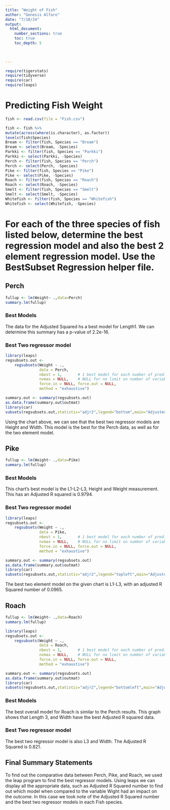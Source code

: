 ```yaml
---
title: "Weight of Fish"
author: "Genesis Alfaro"
date: "7/10/24"  
output: 
  html_document:
    number_sections: true
    toc: true
    toc_depth: 5

 
    
---
```



```r
require(tigerstats)
require(tidyverse)
require(car)
require(leaps)
```

# Predicting Fish Weight
```r
fish <- read.csv(file = "Fish.csv")
```

```r
 
fish <- fish %>%
mutate(across(where(is.character), as.factor))
levels(fish$Species)
Bream <- filter(fish, Species == "Bream")
Bream <- select(Bream, -Species) 
Parkki <- filter(fish, Species == "Parkki")
Parkki <- select(Parkki, -Species) 
Perch <- filter(fish, Species == "Perch")
Perch <- select(Perch, -Species) 
Pike <- filter(fish, Species == "Pike")
Pike <- select(Pike, -Species) 
Roach <- filter(fish, Species == "Roach")
Roach <- select(Roach, -Species) 
Smelt <- filter(fish, Species == "Smelt")
Smelt <- select(Smelt, -Species) 
Whitefish <- filter(fish, Species == "Whitefish")
Whitefish <- select(Whitefish, -Species) 
```

# For each of the three species of fish listed below, determine the best regression model and also the best 2 element regression model. Use the BestSubset Regression helper file.


## Perch

```r
fullup <- lm(Weight~ .,data=Perch)
summary.lm(fullup)
```


### Best Models

The data for the Adjusted Squared hs a best model for Length1. We can determine this summary has a p-value of 2.2e-16.

### Best Two regressor model

```r
library(leaps)
regsubsets.out <-
    regsubsets(Weight ~ .,
               data = Perch,
               nbest = 1,       # 1 best model for each number of predictors
               nvmax = NULL,    # NULL for no limit on number of variables
               force.in = NULL, force.out = NULL,
               method = "exhaustive")

summary.out <- summary(regsubsets.out)
as.data.frame(summary.out$outmat)
library(car)
subsets(regsubsets.out,statistic="adjr2",legend="bottom",main="Adjusted R^2")
```

Using the chart above, we can see that the best two regressor models are Height and Width. This model is the best for the Perch data, as well as for the two element model.

## Pike

```r
fullup <- lm(Weight~ .,data=Pike)
summary.lm(fullup)
```

### Best Models

This chart's best model is the L1-L2-L3, Height and Weight measurement. This has an Adjusted R squared is 0.9794.

### Best Two regressor model

```r
library(leaps)
regsubsets.out <-
    regsubsets(Weight ~ .,
               data = Pike,
               nbest = 1,       # 1 best model for each number of predictors
               nvmax = NULL,    # NULL for no limit on number of variables
               force.in = NULL, force.out = NULL,
               method = "exhaustive")

summary.out <- summary(regsubsets.out)
as.data.frame(summary.out$outmat)
library(car)
subsets(regsubsets.out,statistic="adjr2",legend="topleft",main="Adjusted R^2")
```

The best two element model on the given chart is L1-L3, with an adjusted R Squared number of 0.0965.

## Roach

```r
fullup <- lm(Weight~ .,data=Roach)
summary.lm(fullup)
```


```r
library(leaps)
regsubsets.out <-
    regsubsets(Weight ~ .,
               data = Roach,
               nbest = 1,       # 1 best model for each number of predictors
               nvmax = NULL,    # NULL for no limit on number of variables
               force.in = NULL, force.out = NULL,
               method = "exhaustive")

summary.out <- summary(regsubsets.out)
as.data.frame(summary.out$outmat)
library(car)
subsets(regsubsets.out,statistic="adjr2",legend="bottomleft",main="Adjusted R^2")
```

### Best Models

The best overall model for Roach is similar to the Perch results. This graph shows that Length 3, and Width have the best Adjusted R squared data.


### Best Two regressor model

The best two regressor model is also L3 and Width. The Adjusted R Squared is 0.821.


## Final Summary Statements

To find out the comparative data between Perch, Pike, and Roach, we used the leap program to find the best regressor models. Using leaps we can display all the appropriate data, such as Adjusted R Squared number to find out which model when compared to the variable Wight had an impact on the outcome. In this case we took note of the Adjusted R Squared number and the best two regressor models in each Fish species.


